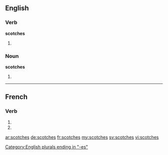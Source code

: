 {{also|scotchés}}
==English==

===Verb===
'''scotches'''

# {{third-person singular of|scotch}}

===Noun===
'''scotches'''

# {{plural of|scotch}}

----

==French==

===Verb===
{{fr-verb-form}}

# {{conjugation of|scotcher||2|s|pres|ind|lang=fr}}
# {{conjugation of|scotcher||2|s|pres|sub|lang=fr}}

[[Category:English plurals ending in "-es"]]

[[ar:scotches]]
[[de:scotches]]
[[fr:scotches]]
[[my:scotches]]
[[sv:scotches]]
[[vi:scotches]]